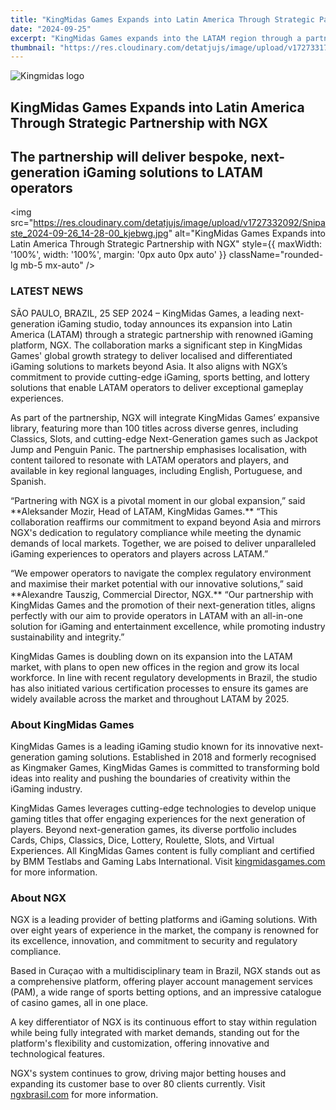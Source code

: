 ```yaml
---
title: "KingMidas Games Expands into Latin America Through Strategic Partnership with NGX"
date: "2024-09-25"
excerpt: "KingMidas Games expands into the LATAM region through a partnership with NGX to deliver next-gen iGaming solutions."
thumbnail: "https://res.cloudinary.com/detatjujs/image/upload/v1727331754/photo_2024-09-26_14-08-37_jffsxc.jpg"
---
```



<div className='newsContent' style={{ maxWidth: '750px', margin: '0 auto', color: 'white' }}>
  <div className='newsHeader' style={{ textAlign: 'center', marginBottom: '20px' }}>
    <div style={{ display: 'flex', justifyContent: 'center', marginBottom: '10px' }}>
      <Image
        src="/logo.png"
        alt="Kingmidas logo"
        width={300}
        height={100}
        priority
      />
    </div>
    <h2 className="text-lg font-bold Montserrat">KingMidas Games Expands into Latin America Through Strategic Partnership with NGX</h2>
    <h2 className="text-lg  Montserrat italic">The partnership will deliver bespoke, next-generation iGaming solutions to LATAM operators</h2>
  </div>

  <img
    src="https://res.cloudinary.com/detatjujs/image/upload/v1727332092/Snipaste_2024-09-26_14-28-00_kjebwg.jpg"
    alt="KingMidas Games Expands into Latin America Through Strategic Partnership with NGX"
    style={{ maxWidth: '100%', width: '100%', margin: '0px auto 0px auto' }}
    className="rounded-lg mb-5 mx-auto"
  />

  <h3 className="text-center text-xl font-bold uppercase Montserrat golden" style={{margin:'50px auto 0px auto'}}>LATEST NEWS</h3>

  <div style={{margin:'20px auto 0px auto'}}>
    <p className="text-lg mb-5 text-center lg:text-left">
      <label className="font-bold">SÃO PAULO, BRAZIL, 25 SEP 2024</label> – KingMidas Games, a leading next-generation iGaming studio, today announces its expansion into Latin America (LATAM) through a strategic partnership with renowned iGaming platform, NGX. The collaboration marks a significant step in KingMidas Games' global growth strategy to deliver localised and differentiated iGaming solutions to markets beyond Asia. It also aligns with NGX’s commitment to provide cutting-edge iGaming, sports betting, and lottery solutions that enable LATAM operators to deliver exceptional gameplay experiences.
    </p>
    <p className="text-lg mb-5 text-center lg:text-left mt-4">
      As part of the partnership, NGX will integrate KingMidas Games’ expansive library, featuring more than 100 titles across diverse genres, including Classics, Slots, and cutting-edge Next-Generation games such as Jackpot Jump and Penguin Panic. The partnership emphasises localisation, with content tailored to resonate with LATAM operators and players, and available in key regional languages, including English, Portuguese, and Spanish.
    </p>
    <p className="text-lg mb-5 text-center lg:text-left mt-4">
      “Partnering with NGX is a pivotal moment in our global expansion,” said <label className="font-bold">**Aleksander Mozir, Head of LATAM, KingMidas Games.**</label> “This collaboration reaffirms our commitment to expand beyond Asia and mirrors NGX's dedication to regulatory compliance while meeting the dynamic demands of local markets. Together, we are poised to deliver unparalleled iGaming experiences to operators and players across LATAM.”
    </p>
    <p className="text-lg mb-5 text-center lg:text-left mt-4">
      “We empower operators to navigate the complex regulatory environment and maximise their market potential with our innovative solutions,” said <label className="font-bold">**Alexandre Tauszig, Commercial Director, NGX.**</label> “Our partnership with KingMidas Games and the promotion of their next-generation titles, aligns perfectly with our aim to provide operators in LATAM with an all-in-one solution for iGaming and entertainment excellence, while promoting industry sustainability and integrity.”
    </p>
    <p className="text-lg mb-5 text-center lg:text-left mt-4">
      KingMidas Games is doubling down on its expansion into the LATAM market, with plans to open new offices in the region and grow its local workforce. In line with recent regulatory developments in Brazil, the studio has also initiated various certification processes to ensure its games are widely available across the market and throughout LATAM by 2025.
    </p>
  </div>

  <h3 className="text-center text-xl uppercase Montserrat golden" style={{margin:'50px auto 0px auto'}}><label>About KingMidas Games</label></h3>
  <div style={{margin:'20px auto 0px auto'}}>
    <p className="text-lg mb-5 text-center lg:text-left">
      KingMidas Games is a leading iGaming studio known for its innovative next-generation gaming solutions. Established in 2018 and formerly recognised as Kingmaker Games, KingMidas Games is committed to transforming bold ideas into reality and pushing the boundaries of creativity within the iGaming industry.
    </p>
    <p className="text-lg mb-5 text-center lg:text-left mt-4">
      KingMidas Games leverages cutting-edge technologies to develop unique gaming titles that offer engaging experiences for the next generation of players. Beyond next-generation games, its diverse portfolio includes Cards, Chips, Classics, Dice, Lottery, Roulette, Slots, and Virtual Experiences. All KingMidas Games content is fully compliant and certified by BMM Testlabs and Gaming Labs International. Visit <a href='https://kingmidasgames.com/' style={{ color: 'inherit', textDecoration: 'underline' }}>kingmidasgames.com</a> for more information.
    </p>
  </div>

  <h3 className="text-center text-xl uppercase Montserrat golden" style={{margin:'50px auto 0px auto'}}><label className="">About NGX</label></h3>
  <div style={{margin:'20px auto 0px auto'}}>
    <p className="text-lg mb-5 text-center lg:text-left">
      NGX is a leading provider of betting platforms and iGaming solutions. With over eight years of experience in the market, the company is renowned for its excellence, innovation, and commitment to security and regulatory compliance.
    </p>
    <p className="text-lg mb-5 text-center lg:text-left mt-4">
      Based in Curaçao with a multidisciplinary team in Brazil, NGX stands out as a comprehensive platform, offering player account management services (PAM), a wide range of sports betting options, and an impressive catalogue of casino games, all in one place.
    </p>
    <p className="text-lg mb-5 text-center lg:text-left mt-4">
      A key differentiator of NGX is its continuous effort to stay within regulation while being fully integrated with market demands, standing out for the platform's flexibility and customization, offering innovative and technological features.
    </p>
    <p className="text-lg mb-5 text-center lg:text-left mt-4">
      NGX's system continues to grow, driving major betting houses and expanding its customer base to over 80 clients currently. Visit <a href='https://ngxbrasil.com/' style={{ color: 'inherit', textDecoration: 'underline' }}>ngxbrasil.com</a> for more information.
    </p>
  </div>
</div>
